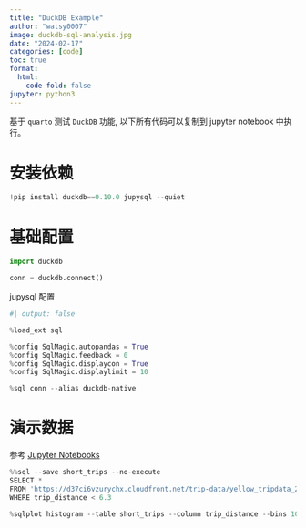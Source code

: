 ```yaml
---
title: "DuckDB Example"
author: "watsy0007"
image: duckdb-sql-analysis.jpg
date: "2024-02-17"
categories: [code]
toc: true
format:
  html:
    code-fold: false
jupyter: python3
---
```


基于 `quarto` 测试 `DuckDB` 功能, 以下所有代码可以复制到 jupyter notebook 中执行。

# 安装依赖

```python
!pip install duckdb==0.10.0 jupysql --quiet
```

# 基础配置

```python
import duckdb

conn = duckdb.connect()
```

jupysql 配置

```python
#| output: false

%load_ext sql

%config SqlMagic.autopandas = True
%config SqlMagic.feedback = 0
%config SqlMagic.displaycon = True
%config SqlMagic.displaylimit = 10

%sql conn --alias duckdb-native
```

# 演示数据

参考 [Jupyter Notebooks](https://duckdb.org/docs/guides/python/jupyter)

```python

%%sql --save short_trips --no-execute
SELECT *
FROM 'https://d37ci6vzurychx.cloudfront.net/trip-data/yellow_tripdata_2021-01.parquet'
WHERE trip_distance < 6.3

```

```python
%sqlplot histogram --table short_trips --column trip_distance --bins 10 --with short_trips
```
